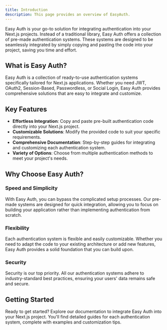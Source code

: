 ```yaml
---
title: Introduction
description: This page provides an overview of EasyAuth.
---
```


Easy Auth is your go-to solution for integrating authentication into your Next.js projects. Instead of a traditional library, Easy Auth offers a collection of pre-made authentication systems. These systems are designed to be seamlessly integrated by simply copying and pasting the code into your project, saving you time and effort.

## What is Easy Auth?

Easy Auth is a collection of ready-to-use authentication systems specifically tailored for Next.js applications. Whether you need JWT, OAuth2, Session-Based, Passwordless, or Social Login, Easy Auth provides comprehensive solutions that are easy to integrate and customize.

## Key Features

- **Effortless Integration**: Copy and paste pre-built authentication code directly into your Next.js project.
- **Customizable Solutions**: Modify the provided code to suit your specific requirements.
- **Comprehensive Documentation**: Step-by-step guides for integrating and customizing each authentication system.
- **Variety of Options**: Choose from multiple authentication methods to meet your project's needs.


## Why Choose Easy Auth?

### Speed and Simplicity

With Easy Auth, you can bypass the complicated setup processes. Our pre-made systems are designed for quick integration, allowing you to focus on building your application rather than implementing authentication from scratch.

### Flexibility

Each authentication system is flexible and easily customizable. Whether you need to adapt the code to your existing architecture or add new features, Easy Auth provides a solid foundation that you can build upon.

### Security

Security is our top priority. All our authentication systems adhere to industry-standard best practices, ensuring your users' data remains safe and secure.

## Getting Started

Ready to get started? Explore our documentation to integrate Easy Auth into your Next.js project. You'll find detailed guides for each authentication system, complete with examples and customization tips.
